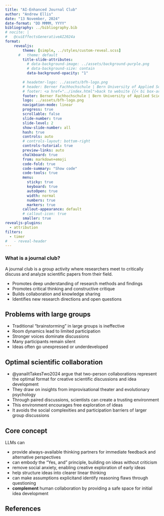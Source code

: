 ```yaml
---
title: "AI-Enhanced Journal Club"
author: "Andrew Ellis"
date: "13 November, 2024"
date-format: "DD MMMM, YYYY"
bibliography: ../bibliography.bib
# nocite: |
#   @cuiEffectsGenerativeAI2024a
format: 
    revealjs:
        theme: [simple, ../styles/custom-reveal.scss]
      #   theme: default
        title-slide-attributes:
          # data-background-image: ../assets/background-purple.png
          # data-background-size: contain
          data-background-opacity: "1"
        
        # headetmr-logo: ../assets/bfh-logo.png
        # header: Berner Fachhochschule | Bern University of Applied Sciences
        # footer: <a href="../index.html">back to website {{< bi box-arrow-up-left >}} </a>
        footer: Berner Fachhochschule | Bern University of Applied Sciences
        logo: ../assets/bfh-logo.png
        navigation-mode: linear
        progress: true
        scrollable: false
        slide-number: true
        slide-level: 2
        show-slide-number: all
        hash: true
        controls: auto
        # controls-layout: bottom-right
        controls-tutorial: true
        preview-links: auto
        chalkboard: true
        from: markdown+emoji
        code-fold: true
        code-summary: "Show code"
        code-tools: true
        menu: 
          sticky: true
          keyboard: true
          autoOpen: true
          width: normal
          numbers: true
          markers: true
        callout-appearance: default
        # callout-icon: true
        smaller: true
revealjs-plugins:
  - attribution
filters:
  - timer
#   - reveal-header
---
```



### What is a journal club?

A journal club is a group activity where researchers meet to critically discuss and analyze scientific papers from their field.

- Promotes deep understanding of research methods and findings
- Promotes critical thinking and constructive critique
- Builds collaboration and knowledge sharing
- Identifies new research directions and open questions


## Problems with large groups

- Traditional "brainstorming" in large groups is ineffective
- Room dynamics lead to limited participation
- Stronger voices dominate discussions
- Many participants remain silent
- Ideas often go unexpressed or underdeveloped

## Optimal scientific collaboration

- @yanaiItTakesTwo2024 argue that two-person collaborations represent the optimal format for creative scientific discussions and idea development
- They draw on insights from improvisational theater and evolutionary psychology
- Through paired discussions, scientists can create a trusting environment
- This environment encourages free exploration of ideas
- It avoids the social complexities and participation barriers of larger group discussions


## Core concept

LLMs can

- provide always-available thinking partners for immediate feedback and alternative perspectives
- can embody the "Yes, and" principle, building on ideas without criticism
- remove social anxiety, enabling creative exploration of early ideas
- help structure ideas into clearer linear thinking
- can make assumptions explicitand identify reasoning flaws through questioning
- **complement** human collaboration by providing a safe space for initial idea development


## References {background-color="#D8DEE9"}